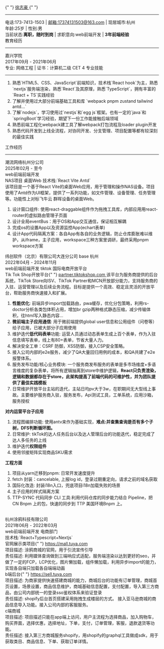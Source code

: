 <header-wrapper>
  <user-name>
    {" "}
    <a target="_blank" href="https://resume-xzh.vercel.app">
      徐志豪
    </a>{" "}
  </user-name>
  <hr />
  <header-info-wrapper>
    <div>
      电话:173-7413-1503 | <a href="mailto:17374131503@163.com">邮箱:17374131503@163.com</a> | 现居城市:杭州
    </div>
    <div>年龄:25岁 | 性别:男 </div>
    <div>
      当前状态:<b>离职，随时到岗</b> | 求职意向:web前端开发 | <b>3年前端经验</b>
    </div>
  </header-info-wrapper>
</header-wrapper>
<layer>
  <layer-header> 教育经历 </layer-header>
  <hr />
  <college>
    <educational-info>
      <div>嘉兴学院</div>
      <div>2017年09月 - 2021年06月</div>
    </educational-info>
    专业: 网络工程 | 证书：计算机二级 CET 4
  </college>
</layer>
<layer>
  <layer-header> 专业技能 </layer-header>
  <hr />
  <ol>
    <li> 熟悉`HTML5、CSS、JavaScript`前端知识，技术栈`React hook`为主，熟悉`nextjs`服务端渲染，熟悉`React`及其原理，熟悉`TypeScript`，拥有丰富的`React + TS`实践经验</li>
    <li> 了解并使用过大部分前端基础工具和库 `webpack pnpm zustand tailwind antd...`</li>
    <li> 了解`nodejs`，学习使用过`nestjs`和`egg js`框架。也有一定的`java`和`springBoot`学习经验，期望下一份工作能接触后端领域</li>
    <li> 熟悉前端工程化webpack建工具了解webpack打包流程及loader plugin开发 </li>
    <li> 熟悉代码开发到上线全流程，对协同开发、分支管理、项目配置等都有较深刻的最佳实践</li>
  </ol>
</layer>

<layer>
  <layer-header> 工作经历 </layer-header>
  <hr />
  <company>
    <div className="flex items-center justify-between">
      <company-name> 潮流网络杭州分公司 </company-name>
      <div>2025年02月 - 至今</div>
    </div>
    web前端前端开发
  </company>
    <div className="ml-2">
      <span className="mt-1 font-bold flex">NAS项目 桌面Web</span>
      技术栈:`React Vite Antd`<br />
      该项目是一个基于React Vite的桌面Web应用，用于管理和操作NAS设备。项目使用了Antd作为UI框架，提供了一系列功能，如文件管理、设备管理、任务管理等。功能性上对标飞牛云 群晖设备的桌面Web。
      <ol>
        <li>设计窗口组件: 使用react-draggable组件作为拖拽工具库，内部应用用react-router的虚拟路由管理子页面</li>
        <li>设计全局eventBus：用于OS和App交互通信，保证相互解耦</li>
        <li>完成os的设置App以及资源监控App(echart表单)</li>
        <li>设计App代码隔离方案：各自App有各自的业务逻辑，防止仓库膨胀难以维护，从iframe，主子应用，workspace三种方案里调研，最终采用pnpm workspace方案</li>
      </ol>
    </div>
  <company>
    <div className="flex items-center justify-between">
      <company-name> 纬创软件（北京）有限公司大连分公司 base 杭州 </company-name>
      <div>2022年04月 - 2024年11月</div>
    </div>
    web前端前端开发 tiktok 国际电商开放平台
  </company>
  <div className="ml-2">
    <span className="mt-1 font-bold flex">
      Tik Tok Shop开放平台{" "}
      <a target="_blank" href="https://partner.tiktokshop.com" className="blue">
        partner.tiktokshop.com
      </a>
    </span>
    该平台为服务商提供的后台系统，TikTok Store向ISV、TikTok Partner和MCN开放部分能力，支持服务商的入驻、运营管理以及后续业务流程。目标是提供一个高效、稳定且灵活的开放平台，帮助服务商快速接入和扩展。
    <ol>
      <li>
        <b>性能优化</b>: 前端异步import加载路由，pwa缓存，优化分包策略，利用rs-doctor分析各类包体积占用，增加br gzip两种格式静态压缩，减少传输体积，往html写入静态内容...
      </li>
      <li>
        <b>微前端主子应用通信</b>: 用于微前端提供global user信息和公用组件（问卷等）给子应用，已被大部分子应用使用
      </li>
      <li>
        维护迭代<b>低代码表单</b>功能: 运营人员通过动态表单生成上百个表单，作为入驻信息填写表单，线上有80+表单，节省大量人力。
      </li>
      <li>解决安全工单：CSRF 防御，XSS防御，接入CSP安全策略。</li>
      <li>接入公司内部的e2e服务，减少了QA大量回归用例的成本，和QA共建了e2e 报警体系。</li>
      <li>
        服务发布功能/核心业务模块: 一个服务商发布服务的表单是多市场维度+多语言维度的复杂表单，将所有逻辑抽离到store中维护逻辑，<b>React只负责渲染，逻辑和数据都存在于store，此架构提高了前端代码的可维护性，并为团队提供了最佳实践模板</b>
      </li>
      <li>日常维护开放平台主站的迭代，主站日均pv大于3w，在职期间无大型线上事故。主要维护服务商入驻，服务发布，Api测试工具，工单系统，应用沙箱，服务授权</li>
    </ol>
    <div>
      <div className="mt-4">
        <b>对内运营平台子应用</b>
      </div>
      <ol>
        <li>
          流程图编排功能: 使用antv来作为基础实现，<b>难点:并查集查询是否有多个子树，DFS判断循环图。</b>
        </li>
        <li>日常维护: tikTok的达人任务后台以及达人管理后台的功能迭代，稳定完成了达人多任务的上线</li>
        <li>
          维护迭代<b>权限组件</b>
        </li>
        <li>使用邻接矩阵实现商品SKU需求</li>
      </ol>
    </div>
    <div>
      <div className="mt-4">
        <b>工程方面</b>
      </div>
      <ol>
        <li>项目从yarn迁移到pnpm: 日常开发速度提升</li>
        <li>fetch 封装：cancelable, 上报log id，登录过期重定向，请求之前的域名获取 </li>
        <li>国际化改造: 封装i18n入口，兜底项目i18n加载失败的场景</li>
        <li>主子应用的样式隔离方案</li>
        <li>TTP-SYNC 代码同步 CLI 工具:利用代码仓库的同步能力结合 Pipeline，把 CN Bnpm 上的包，快速的同步到 TTP 美国环境Bnpm 上。</li>
      </ol>
    </div>
  </div>
  <br />
  <company>
    <div className="flex items-center justify-between">
      <company-name> 杭州涂鸦科技有限公司 </company-name>
      <div>2021年06月 - 2022年03月</div>
    </div>
    web前端前端开发 电商部门
  </company>
  <div className="ml-2">
    技术栈:`React+Typescript+Nextjs`
    <div className="mt-1 font-bold flex">
      官网展示类项目{" "}
      <a className="blue" href="https://mall.tuya.com" target="_blank">
        https://mall.tuya.com
      </a>
    </div>
    <div>项目描述: 涂鸦商城的官网，用于引流宣传引导</div>
    <div>责任描述: 利用媒体查询做到三端响应式适配，服务端渲染以达到更好的seo，并做了一定的FCP，LCP优化，图片懒加载，组件懒加载，利用异步import的能力，实现各自端只加载各自端端动画</div>
    <div className="mt-1 font-bold flex">
      b端后台{" "}
      <a className="blue" href="https://sell.tuya.com" target="_blank">
        https://sell.tuya.com
      </a>
    </div>
    <div>项目描述: 为商家提供快速搭建商城的能力，商城后台的功能有订单管理，商城首页设置，场景设置，商品信息维护，商城基础信息配置，支付配置，导入第三方商品，由公司内部统一的登录sso鉴权体系来验证登录</div>
    <div>责任描述: shopify后台首页搭建采用拖拽生成楼层的方式。 接入亚马逊商城的商品信息导入功能。接入公司内部的客服服务。</div>
    <div className="mt-1 font-bold">c端商城</div>
    <div>项目描述: 项目描述只能在app端上访问，用户主流程为选择商品，加入购物车，购买界面，选择优惠，选择地址，下单，支付，订单管理，客服，退款退货等功能。</div>
    <div>责任描述: 接入第三方商城服务shopify，用shopify的graphql工具做成sdk，用于获取类目、商品信息、下单、获取订单详情。</div>
  </div>
</layer>
